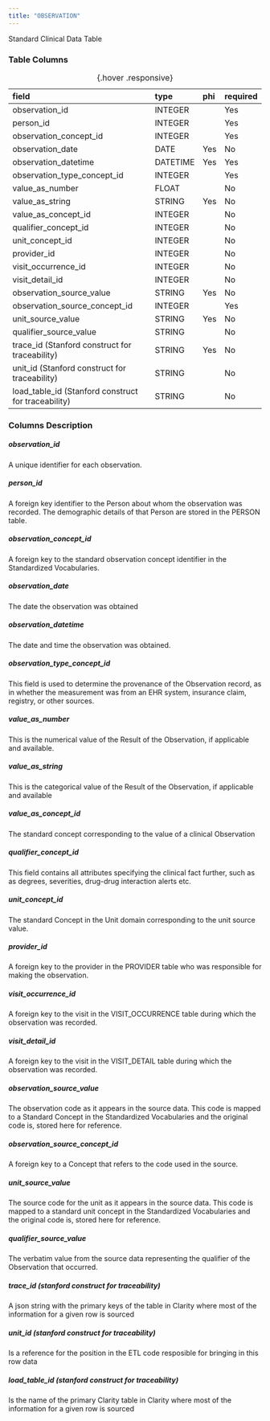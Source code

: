 ```yaml
---
title: "OBSERVATION"
---
```


Standard Clinical Data Table

### Table Columns

| field                                               | type     | phi   | required   |
|:----------------------------------------------------|:---------|:------|:-----------|
| observation_id                                      | INTEGER  |       | Yes        |
| person_id                                           | INTEGER  |       | Yes        |
| observation_concept_id                              | INTEGER  |       | Yes        |
| observation_date                                    | DATE     | Yes   | No         |
| observation_datetime                                | DATETIME | Yes   | Yes        |
| observation_type_concept_id                         | INTEGER  |       | Yes        |
| value_as_number                                     | FLOAT    |       | No         |
| value_as_string                                     | STRING   | Yes   | No         |
| value_as_concept_id                                 | INTEGER  |       | No         |
| qualifier_concept_id                                | INTEGER  |       | No         |
| unit_concept_id                                     | INTEGER  |       | No         |
| provider_id                                         | INTEGER  |       | No         |
| visit_occurrence_id                                 | INTEGER  |       | No         |
| visit_detail_id                                     | INTEGER  |       | No         |
| observation_source_value                            | STRING   | Yes   | No         |
| observation_source_concept_id                       | INTEGER  |       | Yes        |
| unit_source_value                                   | STRING   | Yes   | No         |
| qualifier_source_value                              | STRING   |       | No         |
| trace_id (Stanford construct for traceability)      | STRING   | Yes   | No         |
| unit_id (Stanford construct for traceability)       | STRING   |       | No         |
| load_table_id (Stanford construct for traceability) | STRING   |       | No         |

:  {.hover .responsive}

### Columns Description


##### observation_id

A unique identifier for each observation.

##### person_id

A foreign key identifier to the Person about whom the observation was recorded. The demographic details of that Person are stored in the PERSON table.

##### observation_concept_id

A foreign key to the standard observation concept identifier in the Standardized Vocabularies.

##### observation_date

The date the observation was obtained

##### observation_datetime

The date and time the observation was obtained.

##### observation_type_concept_id

This field is used to determine the provenance of the Observation record, as in whether the measurement was from an EHR system, insurance claim, registry, or other sources.

##### value_as_number

This is the numerical value of the Result of the Observation, if applicable and available. 

##### value_as_string

This is the categorical value of the Result of the Observation, if applicable and available

##### value_as_concept_id

The standard concept corresponding to the value of a clinical Observation

##### qualifier_concept_id

This field contains all attributes specifying the clinical fact further, such as as degrees, severities, drug-drug interaction alerts etc.

##### unit_concept_id

The standard Concept in the Unit domain corresponding to the unit source value.

##### provider_id

A foreign key to the provider in the PROVIDER table who was responsible for making the observation.

##### visit_occurrence_id

A foreign key to the visit in the VISIT_OCCURRENCE table during which the observation was recorded.

##### visit_detail_id

A foreign key to the visit in the VISIT_DETAIL table during which the observation was recorded.

##### observation_source_value

The observation code as it appears in the source data. This code is mapped to a Standard Concept in the Standardized Vocabularies and the original code is, stored here for reference.

##### observation_source_concept_id

A foreign key to a Concept that refers to the code used in the source.

##### unit_source_value

The source code for the unit as it appears in the source data. This code is mapped to a standard unit concept in the Standardized Vocabularies and the original code is, stored here for reference.

##### qualifier_source_value

The verbatim value from the source data representing the qualifier of the Observation that occurred.

##### trace_id (stanford construct for traceability) 

A json string with the primary keys of the table in Clarity where most of the information for a given row is sourced

##### unit_id (stanford construct for traceability) 

Is a reference for the position in the ETL code resposible for bringing in this row data

##### load_table_id (stanford construct for traceability) 

Is the name of the primary Clarity table in Clarity where most of the information for a given row is sourced
